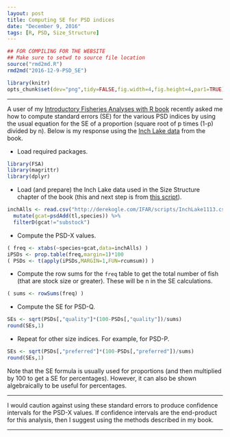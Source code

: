 ```yaml
---
layout: post
title: Computing SE for PSD indices
date: "December 9, 2016"
tags: [R, PSD, Size_Structure]
---
```

```r
## FOR COMPILING FOR THE WEBSITE
## Make sure to setwd to source file location
source("rmd2md.R")
rmd2md("2016-12-9-PSD_SE")
```

```r
library(knitr)
opts_chunk$set(dev="png",tidy=FALSE,fig.width=4,fig.height=4,par1=TRUE)
```

----

A user of my [Introductory Fisheries Analyses with R book](http://derekogle.com/IFAR/) recently asked me how to compute standard errors (SE) for the various PSD indices by using the usual equation for the SE of a proportion (square root of p times (1-p) divided by n). Below is my response using the [Inch Lake data](http://derekogle.com/IFAR/scripts/InchLake1113.csv) from the book.

- Load required packages.
```r
library(FSA)
library(magrittr)
library(dplyr)
```

- Load (and prepare) the Inch Lake data used in the Size Structure chapter of the book (this and next step is from [this script](http://derekogle.com/IFAR/scripts/SizeStructure.R)).
```r
inchAlls <- read.csv("http://derekogle.com/IFAR/scripts/InchLake1113.csv") %>%
  mutate(gcat=psdAdd(tl,species)) %>%
  filterD(gcat!="substock")
```

- Compute the PSD-X values.
```r
( freq <- xtabs(~species+gcat,data=inchAlls) )
iPSDs <- prop.table(freq,margin=1)*100
( PSDs <- t(apply(iPSDs,MARGIN=1,FUN=rcumsum)) )
```

- Compute the row sums for the `freq` table to get the total number of fish (that are stock size or greater).  These will be n in the SE calculations.
```r
( sums <- rowSums(freq) )
```

- Compute the SE for PSD-Q.
```r
SEs <- sqrt(PSDs[,"quality"]*(100-PSDs[,"quality"])/sums)
round(SEs,1)
```

- Repeat for other size indices.  For example, for PSD-P.
```r
SEs <- sqrt(PSDs[,"preferred"]*(100-PSDs[,"preferred"])/sums)
round(SEs,1)
```

Note that the SE formula is usually used for proportions (and then multiplied by 100 to get a SE for percentages).  However, it can also be shown algebraically to be useful for percentages.

----

I would caution against using these standard errors to produce confidence intervals for the PSD-X values.  If confidence intervals are the end-product for this analysis, then I suggest using the methods described in my book.

----

